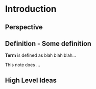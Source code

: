 # Introduction

## Perspective


::: {#nte-some-def .callout-note}
## Definition - Some definition
**Term** is defined as blah blah blah...
:::

This note does ...

## High Level Ideas

<!-- ![Some image caption](images/xyz.png){#fig-label fig-align="center" width="70%"} -->
